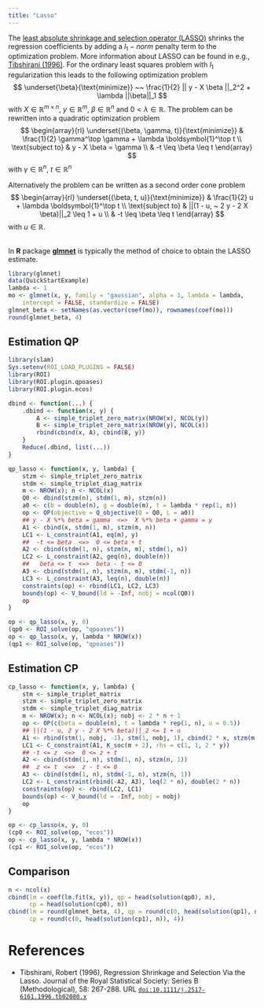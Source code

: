 ```yaml
---
title: "Lasso"
---
```


The [least absolute shrinkage and selection operator (LASSO)](https://en.wikipedia.org/wiki/Lasso_(statistics))
shrinks the regression coefficients by adding a $l_1-norm$ penalty term to the optimization problem.
More information about LASSO can be found in e.g., [Tibshirani (1996)](#TIBSHIRANI).
For the ordinary least squares problem with $l_1$ regularization this leads to the following optimization
problem
$$
\underset{\beta}{\text{minimize}} ~~ \frac{1}{2} || y - X \beta ||_2^2 +  \lambda ||\beta||_1
$$
with $X \in \mathbb{R}^{m \times n}$, $y \in \mathbb{R}^{m}$, $\beta \in \mathbb{R}^n$
and $0 < \lambda \in \mathbb{R}$.
The problem can be rewritten into a quadratic optimization problem
$$
\begin{array}{rl}
\underset{(\beta, \gamma, t)}{\text{minimize}} &
    \frac{1}{2} \gamma^\top \gamma + \lambda \boldsymbol{1}^\top t \\
\text{subject to} & 
    y - X \beta = \gamma \\
  & -t \leq \beta \leq t
\end{array}
$$
with $\gamma \in \mathbb{R}^n$, $t \in \mathbb{R}^n$

Alternatively the problem can be written as a second order cone problem
$$
\begin{array}{rl}
\underset{(\beta, t, u)}{\text{minimize}} &
    \frac{1}{2} u + \lambda \boldsymbol{1}^\top t \\
\text{subject to} & 
    ||(1 -  u, ~ 2 y - 2 X \beta)||_2 \leq 1 + u \\
  & -t \leq \beta \leq t
\end{array}
$$
with $u \in \mathbb{R}$.

</br>
In **R** package [**glmnet**](https://cran.r-project.org/package=glmnet) is typically the method of choice to obtain the LASSO estimate.

```r
library(glmnet)
data(QuickStartExample)
lambda <- 1
mo <- glmnet(x, y, family = "gaussian", alpha = 1, lambda = lambda, 
    intercept = FALSE, standardize = FALSE)
glmnet_beta <- setNames(as.vector(coef(mo)), rownames(coef(mo)))
round(glmnet_beta, 4)
```

## Estimation QP

```r
library(slam)
Sys.setenv(ROI_LOAD_PLUGINS = FALSE)
library(ROI)
library(ROI.plugin.qpoases)
library(ROI.plugin.ecos)

dbind <- function(...) {
    .dbind <- function(x, y) {
        A <- simple_triplet_zero_matrix(NROW(x), NCOL(y))
        B <- simple_triplet_zero_matrix(NROW(y), NCOL(x))
        rbind(cbind(x, A), cbind(B, y))
    }
    Reduce(.dbind, list(...))
}
```

```r
qp_lasso <- function(x, y, lambda) {
    stzm <- simple_triplet_zero_matrix
    stdm <- simple_triplet_diag_matrix
    m <- NROW(x); n <- NCOL(x)
    Q0 <- dbind(stzm(n), stdm(1, m), stzm(n))
    a0 <- c(b = double(n), g = double(m), t = lambda * rep(1, n))
    op <- OP(objective = Q_objective(Q = Q0, L = a0))
    ## y - X %*% beta = gamma  <=>  X %*% beta + gamma = y
    A1 <- cbind(x, stdm(1, m), stzm(m, n))
    LC1 <- L_constraint(A1, eq(m), y)
    ##  -t <= beta  <=>  0 <= beta + t
    A2 <- cbind(stdm(1, n), stzm(n, m), stdm(1, n))
    LC2 <- L_constraint(A2, geq(n), double(n))
    ##   beta <= t  <=>  beta - t <= 0
    A3 <- cbind(stdm(1, n), stzm(n, m), stdm(-1, n))
    LC3 <- L_constraint(A3, leq(n), double(n))
    constraints(op) <- rbind(LC1, LC2, LC3)
    bounds(op) <- V_bound(ld = -Inf, nobj = ncol(Q0))
    op
}

op <- qp_lasso(x, y, 0)
(qp0 <- ROI_solve(op, "qpoases"))
op <- qp_lasso(x, y, lambda * NROW(x))
(qp1 <- ROI_solve(op, "qpoases"))
```

## Estimation CP

```r
cp_lasso <- function(x, y, lambda) {
    stm <- simple_triplet_matrix
    stzm <- simple_triplet_zero_matrix
    stdm <- simple_triplet_diag_matrix
    m <- NROW(x); n <- NCOL(x); nobj <- 2 * n + 1
    op <- OP(c(beta = double(n), t = lambda * rep(1, n), u = 0.5))
    ## ||(1 - u, 2 y - 2 X %*% beta)||_2 <= 1 + u
    A1 <- rbind(stm(1, nobj, -1), stm(1, nobj, 1), cbind(2 * x, stzm(m, n + 1)))
    LC1 <- C_constraint(A1, K_soc(m + 2), rhs = c(1, 1, 2 * y))
    ## -t <= z  <=>  0 <= z + t
    A2 <- cbind(stdm(1, n), stdm(1, n), stzm(n, 1))
    ##  z <= t  <=>  z - t <= 0
    A3 <- cbind(stdm(1, n), stdm(-1, n), stzm(n, 1))
    LC2 <- L_constraint(rbind(-A2, A3), leq(2 * n), double(2 * n))
    constraints(op) <- rbind(LC2, LC1)
    bounds(op) <- V_bound(ld = -Inf, nobj = nobj)
    op
}

op <- cp_lasso(x, y, 0)
(cp0 <- ROI_solve(op, "ecos"))
op <- cp_lasso(x, y, lambda * NROW(x))
(cp1 <- ROI_solve(op, "ecos"))
```

## Comparison
```r
n <- ncol(x)
cbind(lm = coef(lm.fit(x, y)), qp = head(solution(qp0), n), 
      cp = head(solution(cp0), n))
cbind(lm = round(glmnet_beta, 4), qp = round(c(0, head(solution(qp1), n)), 4), 
      cp = round(c(0, head(solution(cp1), n)), 4))
```

# References
* Tibshirani, Robert (1996), Regression Shrinkage and Selection Via the Lasso. Journal of the Royal Statistical Society: Series B (Methodological), 58: 267-288. URL [`doi:10.1111/j.2517-6161.1996.tb02080.x`](https://rss.onlinelibrary.wiley.com/doi/abs/10.1111/j.2517-6161.1996.tb02080.x) <a name = "TIBSHIRANI"></a>
